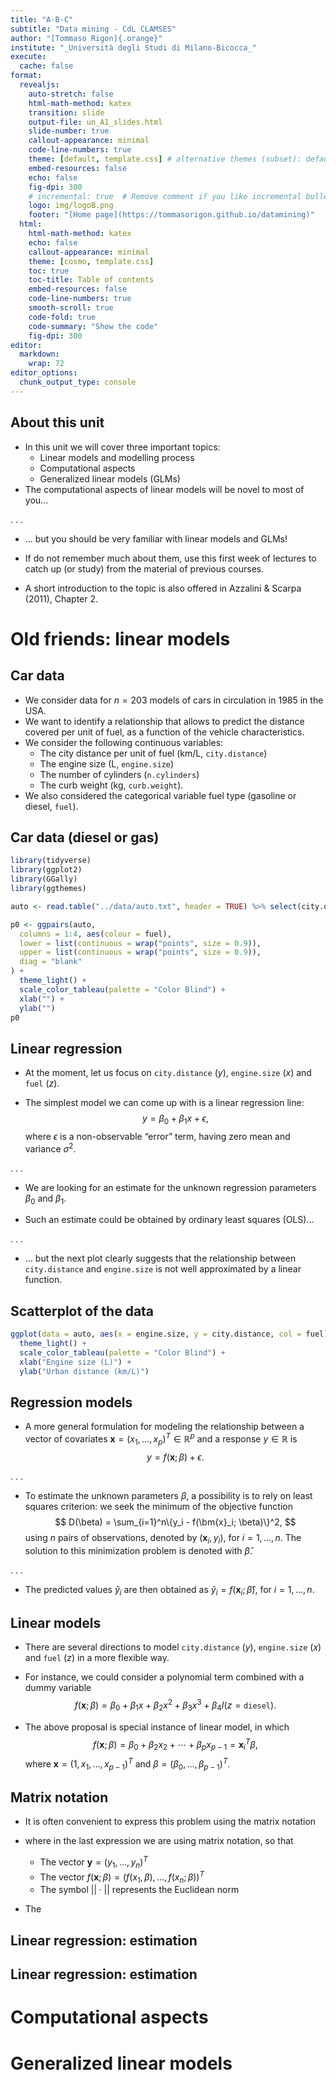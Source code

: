 ```yaml
---
title: "A-B-C"
subtitle: "Data mining - CdL CLAMSES"
author: "[Tommaso Rigon]{.orange}"
institute: "_Università degli Studi di Milano-Bicocca_"
execute:
  cache: false
format:
  revealjs:
    auto-stretch: false
    html-math-method: katex
    transition: slide
    output-file: un_A1_slides.html
    slide-number: true
    callout-appearance: minimal
    code-line-numbers: true
    theme: [default, template.css] # alternative themes (subset): default, night, dark
    embed-resources: false
    echo: false
    fig-dpi: 300
    # incremental: true  # Remove comment if you like incremental bullet points
    logo: img/logoB.png
    footer: "[Home page](https://tommasorigon.github.io/datamining)"
  html:
    html-math-method: katex
    echo: false
    callout-appearance: minimal
    theme: [cosmo, template.css]
    toc: true
    toc-title: Table of contents
    embed-resources: false
    code-line-numbers: true
    smooth-scroll: true
    code-fold: true
    code-summary: "Show the code"
    fig-dpi: 300
editor: 
  markdown: 
    wrap: 72
editor_options: 
  chunk_output_type: console
---
```


## About this unit

- In this unit we will cover three important [topics]{.orange}:
  - Linear models and modelling process
  - Computational aspects
  - Generalized linear models (GLMs)

- The [computational aspects]{.blue} of linear models will be novel to most of you...

. . .

- ... but you should be [very familiar]{.orange} with linear models and GLMs! 

- If do not remember much about them, use this first week of lectures to catch up (or study) from the material of previous courses. 

- A [short introduction]{.blue} to the topic is also offered in Azzalini & Scarpa (2011), Chapter 2.

# Old friends: linear models

## Car data

-   We consider data for $n = 203$ models of cars in circulation in 1985
    in the USA.
-   We want to identify a relationship that allows to [predict]{.blue} the distance covered per unit of fuel, as a function of the vehicle characteristics.
- We consider the following [continuous variables]{.orange}: 
  - The city distance per unit of fuel (km/L, `city.distance`)
  - The engine size (L, `engine.size`)
  - The number of cylinders (`n.cylinders`)
  - The curb weight (kg, `curb.weight`). 
- We also considered the [categorical variable]{.orange} fuel type (gasoline or diesel, `fuel`).

## Car data ([diesel]{.blue} or [gas]{.orange})

```r
library(tidyverse)
library(ggplot2)
library(GGally)
library(ggthemes)

auto <- read.table("../data/auto.txt", header = TRUE) %>% select(city.distance, engine.size, n.cylinders, curb.weight, fuel)

p0 <- ggpairs(auto,
  columns = 1:4, aes(colour = fuel),
  lower = list(continuous = wrap("points", size = 0.9)),
  upper = list(continuous = wrap("points", size = 0.9)),
  diag = "blank"
) +
  theme_light() +
  scale_color_tableau(palette = "Color Blind") +
  xlab("") +
  ylab("")
p0
```

## Linear regression

- At the moment, let us focus on `city.distance` ($y$), `engine.size` ($x$) and `fuel` ($z$).

- The simplest model we can come up with is a [linear regression]{.orange} line:
$$
y = \beta_0 + \beta_1 x + \epsilon,
$$
where $\epsilon$ is a non-observable "error" term, having zero mean and variance $\sigma^2$.

. . .

- We are looking for an estimate for the [unknown regression parameters]{.blue} $\beta_0$ and $\beta_1$.

- Such an estimate could be obtained by ordinary least squares (OLS)...

. . .

- ... but the next plot clearly suggests that the relationship between `city.distance` and `engine.size` is [not]{.orange} well approximated by a [linear]{.orange} function.

## Scatterplot of the data

```r
ggplot(data = auto, aes(x = engine.size, y = city.distance, col = fuel)) + geom_point()+
  theme_light() +
  scale_color_tableau(palette = "Color Blind") +
  xlab("Engine size (L)") +
  ylab("Urban distance (km/L)")
```

## Regression models

- A more [general formulation]{.orange} for modeling the relationship between a vector of covariates $\bm{x} = (x_1,\dots,x_p)^T \in \mathbb{R}^p$ and a response $y \in \mathbb{R}$ is
$$
y = f(\bm{x}; \beta) + \epsilon.
$$

. . .

- To estimate the unknown parameters $\beta$, a possibility is to rely on [least squares criterion]{.blue}: we seek the [minimum]{.orange} of the objective function
$$
D(\beta) = \sum_{i=1}^n\{y_i - f(\bm{x}_i; \beta)\}^2,
$$
using $n$ pairs of observations, denoted by $(\bm{x}_i, y_i)$, for $i = 1,\dots,n$. The solution to this minimization problem is denoted with $\hat{\beta}$.

. . .

- The [predicted values]{.blue} $\hat{y}_i$ are then obtained as $\hat{y}_i = f(\bm{x}_i; \hat{\beta})$, for $i=1,\dots,n.$

## Linear models

- There are several directions to model `city.distance` ($y$), `engine.size` ($x$) and `fuel` ($z$) in a more flexible way. 

- For instance, we could consider a [polynomial term]{.orange} combined with a [dummy variable]{.blue}
$$
f(\bm{x}; \beta) = \beta_0 + \beta_1 x + \beta_2 x^2 + \beta_3 x^3 + \beta_4 I(z = \texttt{diesel}).
$$
- The above proposal is special instance of [linear model]{.blue}, in which
$$
f(\bm{x}; \beta) = \beta_0  + \beta_2 x_2 + \cdots + \beta_p x_{p-1} = \bm{x}_i^T\beta,
$$
where $\bm{x} = (1, x_1, \dots,x_{p-1})^T$ and $\beta = (\beta_0,\dots,\beta_{p-1})^T$.

## Matrix notation

- It is often convenient to express this problem using the matrix notation

- where in the last expression we are using matrix notation, so that
  - The vector $\bm{y} = (y_1,\dots,y_n)^T$
  - The vector $f(\bm{x}; \beta) = (f(x_1,\beta), \dots, f(x_n; \beta))^T$
  - The symbol $||\cdot||$ represents the Euclidean norm
- The 

## Linear regression: estimation

## Linear regression: estimation

# Computational aspects

# Generalized linear models